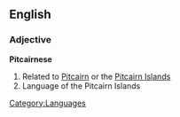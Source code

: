==English==
===Adjective===
'''Pitcairnese'''
# Related to [[Pitcairn]] or the [[Pitcairn Islands]]
# Language of the Pitcairn Islands
[[Category:Languages]]